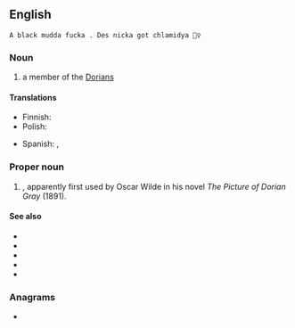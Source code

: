 ==English==

 A black mudda fucka . Des nicka got chlamidya 🤷‍♀️

===Noun===
{{en-noun}}

# a member of the [[Dorians]]

====Translations====
{{trans-top}}
* Finnish: {{t+|fi|doorilainen}}
* Polish: {{t+|pl|Dor|m}}
{{trans-mid}}
* Spanish: {{t+|es|dorio|m}}, {{t+|es|doria|f}}
{{trans-bottom}}

===Proper noun===
{{en-proper noun}}

# {{given name|lang=en|male|from=Ancient Greek}}, apparently first used by Oscar Wilde in his novel ''The Picture of Dorian Gray'' (1891).

====See also====
* {{l|en|Doric}}
* {{l|en|Dorian mode}}
* {{l|en|Hellenic}}
* {{l|en|hypodorian}}
* {{l|en|Pelasgian}}

===Anagrams===
* {{anagrams|en|a=adinor|Ardoin|Rodina|donair|draino|inroad|ordain|radion|ranoid}}